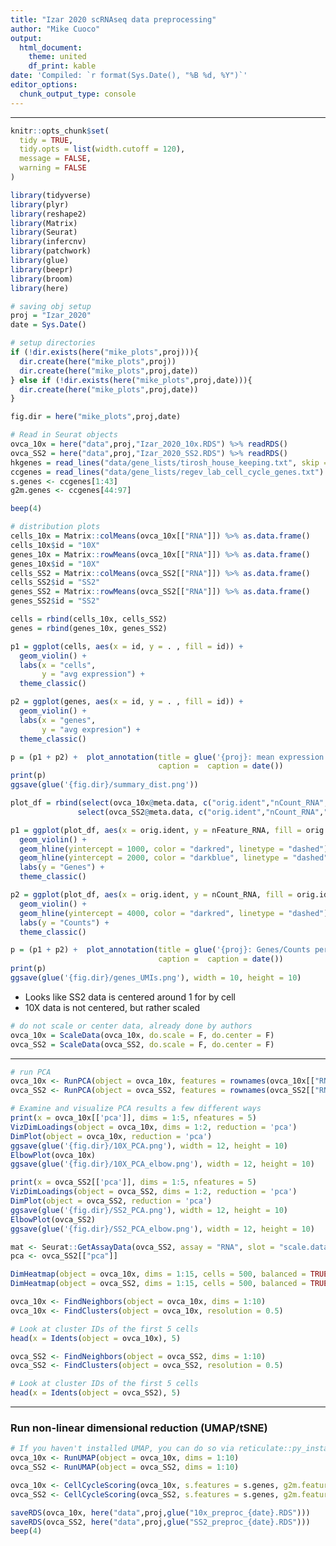 ```yaml
---
title: "Izar 2020 scRNAseq data preprocessing"
author: "Mike Cuoco"
output:
  html_document:
    theme: united
    df_print: kable
date: 'Compiled: `r format(Sys.Date(), "%B %d, %Y")`'
editor_options: 
  chunk_output_type: console
---
```

***

```r
knitr::opts_chunk$set(
  tidy = TRUE,
  tidy.opts = list(width.cutoff = 120),
  message = FALSE,
  warning = FALSE
)
```

```r
library(tidyverse)
library(plyr)
library(reshape2)
library(Matrix)
library(Seurat)
library(infercnv)
library(patchwork)
library(glue)
library(beepr)
library(broom)
library(here)

# saving obj setup
proj = "Izar_2020"
date = Sys.Date()

# setup directories
if (!dir.exists(here("mike_plots",proj))){
  dir.create(here("mike_plots",proj))
  dir.create(here("mike_plots",proj,date))
} else if (!dir.exists(here("mike_plots",proj,date))){
  dir.create(here("mike_plots",proj,date))
}

fig.dir = here("mike_plots",proj,date)

# Read in Seurat objects
ovca_10x = here("data",proj,"Izar_2020_10x.RDS") %>% readRDS()
ovca_SS2 = here("data",proj,"Izar_2020_SS2.RDS") %>% readRDS()
hkgenes = read_lines("data/gene_lists/tirosh_house_keeping.txt", skip = 2)
ccgenes = read_lines("data/gene_lists/regev_lab_cell_cycle_genes.txt")
s.genes <- ccgenes[1:43]
g2m.genes <- ccgenes[44:97]

beep(4)
```


```r
# distribution plots
cells_10x = Matrix::colMeans(ovca_10x[["RNA"]]) %>% as.data.frame()
cells_10x$id = "10X"
genes_10x = Matrix::rowMeans(ovca_10x[["RNA"]]) %>% as.data.frame()
genes_10x$id = "10X"
cells_SS2 = Matrix::colMeans(ovca_SS2[["RNA"]]) %>% as.data.frame()
cells_SS2$id = "SS2"
genes_SS2 = Matrix::rowMeans(ovca_SS2[["RNA"]]) %>% as.data.frame()
genes_SS2$id = "SS2"

cells = rbind(cells_10x, cells_SS2)
genes = rbind(genes_10x, genes_SS2)

p1 = ggplot(cells, aes(x = id, y = . , fill = id)) + 
  geom_violin() +
  labs(x = "cells",
       y = "avg expression") +
  theme_classic()

p2 = ggplot(genes, aes(x = id, y = . , fill = id)) + 
  geom_violin() +
  labs(x = "genes",
       y = "avg expresion") +
  theme_classic()

p = (p1 + p2) +  plot_annotation(title = glue('{proj}: mean expression across cells and genes'),
                                 caption =  caption = date())
print(p)
ggsave(glue('{fig.dir}/summary_dist.png'))

plot_df = rbind(select(ovca_10x@meta.data, c("orig.ident","nCount_RNA","nFeature_RNA")),
               select(ovca_SS2@meta.data, c("orig.ident","nCount_RNA","nFeature_RNA")))

p1 = ggplot(plot_df, aes(x = orig.ident, y = nFeature_RNA, fill = orig.ident)) + 
  geom_violin() + 
  geom_hline(yintercept = 1000, color = "darkred", linetype = "dashed") + 
  geom_hline(yintercept = 2000, color = "darkblue", linetype = "dashed") + 
  labs(y = "Genes") +
  theme_classic()

p2 = ggplot(plot_df, aes(x = orig.ident, y = nCount_RNA, fill = orig.ident)) + 
  geom_violin() + 
  geom_hline(yintercept = 4000, color = "darkred", linetype = "dashed") + 
  labs(y = "Counts") +
  theme_classic()

p = (p1 + p2) +  plot_annotation(title = glue('{proj}: Genes/Counts per cell'),
                                 caption =  caption = date())
print(p)
ggsave(glue('{fig.dir}/genes_UMIs.png'), width = 10, height = 10)
```

 - Looks like SS2 data is centered around 1 for by cell
 - 10X data is not centered, but rather scaled

```r
# do not scale or center data, already done by authors
ovca_10x = ScaleData(ovca_10x, do.scale = F, do.center = F)
ovca_SS2 = ScaleData(ovca_SS2, do.scale = F, do.center = F)
```

***

```r
# run PCA
ovca_10x <- RunPCA(object = ovca_10x, features = rownames(ovca_10x[["RNA"]]@data))
ovca_SS2 <- RunPCA(object = ovca_SS2, features = rownames(ovca_SS2[["RNA"]]@data))

# Examine and visualize PCA results a few different ways
print(x = ovca_10x[['pca']], dims = 1:5, nfeatures = 5)
VizDimLoadings(object = ovca_10x, dims = 1:2, reduction = 'pca')
DimPlot(object = ovca_10x, reduction = 'pca')
ggsave(glue('{fig.dir}/10X_PCA.png'), width = 12, height = 10)
ElbowPlot(ovca_10x)
ggsave(glue('{fig.dir}/10X_PCA_elbow.png'), width = 12, height = 10)

print(x = ovca_SS2[['pca']], dims = 1:5, nfeatures = 5)
VizDimLoadings(object = ovca_SS2, dims = 1:2, reduction = 'pca')
DimPlot(object = ovca_SS2, reduction = 'pca')
ggsave(glue('{fig.dir}/SS2_PCA.png'), width = 12, height = 10)
ElbowPlot(ovca_SS2)
ggsave(glue('{fig.dir}/SS2_PCA_elbow.png'), width = 12, height = 10)

mat <- Seurat::GetAssayData(ovca_SS2, assay = "RNA", slot = "scale.data")
pca <- ovca_SS2[["pca"]]

DimHeatmap(object = ovca_10x, dims = 1:15, cells = 500, balanced = TRUE)
DimHeatmap(object = ovca_SS2, dims = 1:15, cells = 500, balanced = TRUE)
```

```r
ovca_10x <- FindNeighbors(object = ovca_10x, dims = 1:10)
ovca_10x <- FindClusters(object = ovca_10x, resolution = 0.5)

# Look at cluster IDs of the first 5 cells
head(x = Idents(object = ovca_10x), 5)

ovca_SS2 <- FindNeighbors(object = ovca_SS2, dims = 1:10)
ovca_SS2 <- FindClusters(object = ovca_SS2, resolution = 0.5)

# Look at cluster IDs of the first 5 cells
head(x = Idents(object = ovca_SS2), 5)
```

***

### Run non-linear dimensional reduction (UMAP/tSNE)

```r
# If you haven't installed UMAP, you can do so via reticulate::py_install(packages = "umap-learn")
ovca_10x <- RunUMAP(object = ovca_10x, dims = 1:10)
ovca_SS2 <- RunUMAP(object = ovca_SS2, dims = 1:10)
```

```r
ovca_10x <- CellCycleScoring(ovca_10x, s.features = s.genes, g2m.features = g2m.genes, set.ident = TRUE)
ovca_SS2 <- CellCycleScoring(ovca_SS2, s.features = s.genes, g2m.features = g2m.genes, set.ident = TRUE)
```

```r
saveRDS(ovca_10x, here("data",proj,glue("10x_preproc_{date}.RDS")))
saveRDS(ovca_SS2, here("data",proj,glue("SS2_preproc_{date}.RDS")))
beep(4)
```

